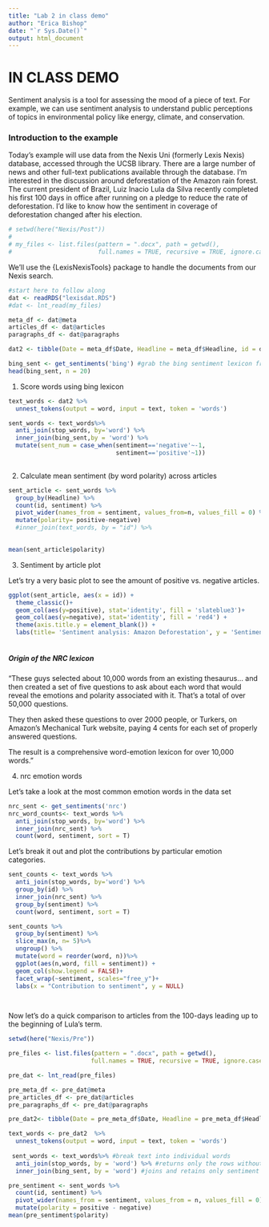 ```yaml
---
title: "Lab 2 in class demo"
author: "Erica Bishop"
date: "`r Sys.Date()`"
output: html_document
---
```

# IN CLASS DEMO

Sentiment analysis is a tool for assessing the mood of a piece of text. For example, we can use sentiment analysis to understand public perceptions of topics in environmental policy like energy, climate, and conservation.

### Introduction to the example

Today's example will use data from the Nexis Uni (formerly Lexis Nexis) database, accessed through the UCSB library. There are a large number of news and other full-text publications available through the database. I'm interested in the discussion around deforestation of the Amazon rain forest. The current president of Brazil, Luiz Inacio Lula da Silva recently completed his first 100 days in office after running on a pledge to reduce the rate of deforestation. I'd like to know how the sentiment in coverage of deforestation changed after his election.

```r
# setwd(here("Nexis/Post"))
# 
# my_files <- list.files(pattern = ".docx", path = getwd(),
#                        full.names = TRUE, recursive = TRUE, ignore.case = TRUE)

```

We'll use the {LexisNexisTools} package to handle the documents from our Nexis search.

```r
#start here to follow along
dat <- readRDS("lexisdat.RDS")
#dat <- lnt_read(my_files)

meta_df <- dat@meta
articles_df <- dat@articles
paragraphs_df <- dat@paragraphs

dat2 <- tibble(Date = meta_df$Date, Headline = meta_df$Headline, id = dat@articles$ID, text = dat@articles$Article)
```

```r
bing_sent <- get_sentiments('bing') #grab the bing sentiment lexicon from tidytext
head(bing_sent, n = 20)
```

1.  Score words using bing lexicon

```r
text_words <- dat2 %>%
  unnest_tokens(output = word, input = text, token = 'words')

sent_words <- text_words%>%
  anti_join(stop_words, by='word') %>%
  inner_join(bing_sent,by = 'word') %>%
  mutate(sent_num = case_when(sentiment=='negative'~-1,
                              sentiment=='positive'~1))
            
```

2.  Calculate mean sentiment (by word polarity) across articles

```r
sent_article <- sent_words %>%
  group_by(Headline) %>%
  count(id, sentiment) %>%
  pivot_wider(names_from = sentiment, values_from=n, values_fill = 0) %>%
  mutate(polarity= positive-negative)
  #inner_join(text_words, by = "id") %>%
  

mean(sent_article$polarity)
```

3.  Sentiment by article plot

Let's try a very basic plot to see the amount of positive vs. negative articles.

```r
ggplot(sent_article, aes(x = id)) +
  theme_classic()+
  geom_col(aes(y=positive), stat='identity', fill = 'slateblue3')+
  geom_col(aes(y=negative), stat='identity', fill = 'red4') +
  theme(axis.title.y = element_blank()) +
  labs(title= 'Sentiment analysis: Amazon Deforestation', y = 'Sentiment score')
  
```

##### Origin of the NRC lexicon

"These guys selected about 10,000 words from an existing thesaurus... and then created a set of five questions to ask about each word that would reveal the emotions and polarity associated with it. That's a total of over 50,000 questions.

They then asked these questions to over 2000 people, or Turkers, on Amazon's Mechanical Turk website, paying 4 cents for each set of properly answered questions.

The result is a comprehensive word-emotion lexicon for over 10,000 words."

4.  nrc emotion words

Let's take a look at the most common emotion words in the data set

```r
nrc_sent <- get_sentiments('nrc')
nrc_word_counts<- text_words %>%
  anti_join(stop_words, by='word') %>%
  inner_join(nrc_sent) %>%
  count(word, sentiment, sort = T)


```

Let's break it out and plot the contributions by particular emotion categories.

```r
sent_counts <- text_words %>%
  anti_join(stop_words, by='word') %>%
  group_by(id) %>%
  inner_join(nrc_sent) %>%
  group_by(sentiment) %>%
  count(word, sentiment, sort = T)

sent_counts %>%
  group_by(sentiment) %>%
  slice_max(n, n= 5)%>%
  ungroup() %>%
  mutate(word = reorder(word, n))%>%
  ggplot(aes(n,word, fill = sentiment)) +
  geom_col(show.legend = FALSE)+
  facet_wrap(~sentiment, scales="free_y")+
  labs(x = "Contribution to sentiment", y = NULL)

  
```

Now let's do a quick comparison to articles from the 100-days leading up to the beginning of Lula's term.

```r
setwd(here("Nexis/Pre"))

pre_files <- list.files(pattern = ".docx", path = getwd(),
                       full.names = TRUE, recursive = TRUE, ignore.case = TRUE)

pre_dat <- lnt_read(pre_files)

pre_meta_df <- pre_dat@meta
pre_articles_df <- pre_dat@articles
pre_paragraphs_df <- pre_dat@paragraphs

pre_dat2<- tibble(Date = pre_meta_df$Date, Headline = pre_meta_df$Headline, id = pre_dat@articles$ID, text = pre_dat@articles$Article)
```

```r
text_words <- pre_dat2  %>%
  unnest_tokens(output = word, input = text, token = 'words')
 
 sent_words <- text_words%>% #break text into individual words
  anti_join(stop_words, by = 'word') %>% #returns only the rows without stop words
  inner_join(bing_sent, by = 'word') #joins and retains only sentiment words
```

```r
pre_sentiment <- sent_words %>%
  count(id, sentiment) %>%
  pivot_wider(names_from = sentiment, values_from = n, values_fill = 0) %>% 
  mutate(polarity = positive - negative)
mean(pre_sentiment$polarity)
```

